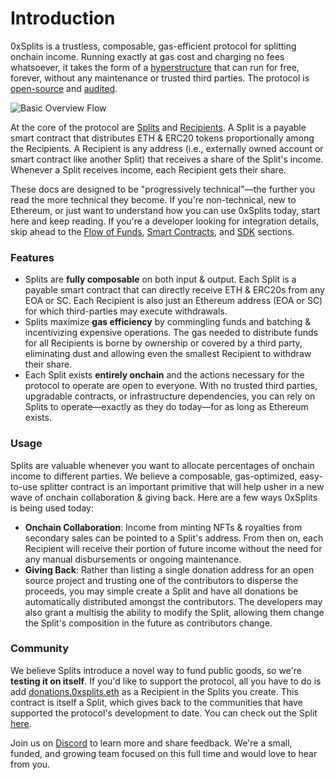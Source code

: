 # Introduction

0xSplits is a trustless, composable, gas-efficient protocol for splitting
onchain income. Running exactly at gas cost and charging no fees whatsoever, it
takes the form of a [hyperstructure](https://jacob.energy/hyperstructures.html)
that can run for free, forever, without any maintenance or trusted third
parties. The protocol is
[open-source](https://etherscan.io/address/0x2ed6c4b5da6378c7897ac67ba9e43102feb694ee#code)
and
[audited](https://github.com/0xSplits/splits-contracts/blob/main/audit/0xSplits_A-1.pdf).

![Basic Overview Flow](/intro-flow.svg)

At the core of the protocol are [Splits](/core-concepts/#split) and
[Recipients](/core-concepts/#recipient). A Split is a payable smart contract
that distributes ETH & ERC20 tokens proportionally among the Recipients. A
Recipient is any address (i.e., externally owned account or smart contract like
another Split) that receives a share of the Split's income. Whenever a Split
receives income, each Recipient gets their share.

These docs are designed to be "progressively technical"—the further you read the
more technical they become. If you're non-technical, new to Ethereum, or just
want to understand how you can use 0xSplits today, start here and keep reading.
If you're a developer looking for integration details, skip ahead to the
[Flow of Funds](/flow-of-funds), [Smart Contracts](/smartcontracts/overview),
and [SDK](/sdk-info/overview) sections.

### Features

- Splits are **fully composable** on both input & output. Each Split is a
  payable smart contract that can directly receive ETH & ERC20s from any EOA or
  SC. Each Recipient is also just an Ethereum address (EOA or SC) for which
  third-parties may execute withdrawals.
- Splits maximize **gas efficiency** by commingling funds and batching &
  incentivizing expensive operations. The gas needed to distribute funds for all
  Recipients is borne by ownership or covered by a third party, eliminating dust
  and allowing even the smallest Recipient to withdraw their share.
- Each Split exists **entirely onchain** and the actions necessary for the
  protocol to operate are open to everyone. With no trusted third parties,
  upgradable contracts, or infrastructure dependencies, you can rely on Splits
  to operate—exactly as they do today—for as long as Ethereum exists.

### Usage

Splits are valuable whenever you want to allocate percentages of onchain income
to different parties. We believe a composable, gas-optimized, easy-to-use
splitter contract is an important primitive that will help usher in a new wave
of onchain collaboration & giving back. Here are a few ways 0xSplits is being
used today:

- **Onchain Collaboration**: Income from minting NFTs & royalties from secondary
  sales can be pointed to a Split's address. From then on, each Recipient will
  receive their portion of future income without the need for any manual
  disbursements or ongoing maintenance.
- **Giving Back**: Rather than listing a single donation address for an open
  source project and trusting one of the contributors to disperse the proceeds,
  you may simple create a Split and have all donations be automatically
  distributed amongst the contributors. The developers may also grant a multisig
  the ability to modify the Split, allowing them change the Split's composition
  in the future as contributors change.

### Community

We believe Splits introduce a novel way to fund public goods, so we're **testing
it on itself**. If you'd like to support the protocol, all you have to do is add
[donations.0xsplits.eth](https://etherscan.io/address/0xF8843981e7846945960f53243cA2Fd42a579f719)
as a Recipient in the Splits you create. This contract is itself a Split, which
gives back to the communities that have supported the protocol's development to
date. You can check out the Split
[here](https://app.0xsplits.xyz/splits/0xF8843981e7846945960f53243cA2Fd42a579f719/).

Join us on [Discord](https://chat.0xsplits.xyz/) to learn more and share
feedback. We're a small, funded, and growing team focused on this full time and
would love to hear from you.

